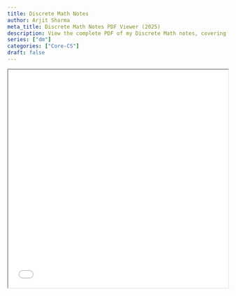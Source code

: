 ```yaml
---
title: Discrete Math Notes
author: Arjit Sharma
meta_title: Discrete Math Notes PDF Viewer (2025)
description: View the complete PDF of my Discrete Math notes, covering crucial topics like set theory, graph theory, and combinatorics. Ideal for students and developers studying foundational math for computer science in 2025.
series: ["dm"]
categories: ["Core-CS"]
draft: false
---
```



<div className="hidden sm:block border rounded-xl shadow-md overflow-hidden my-8">
  <iframe
    src="/pdfs/dm.pdf#zoom=85"
    width="100%"
    height="500px"
    className="w-full h-[500px] border-none"
    title="Embedded PDF Document"
  />
</div>

<div className="block sm:hidden bg-white border rounded-xl shadow-md p-5 my-8 text-center">
  <div className="text-3xl mb-3">📚</div>
  <p className="text-base text-gray-800 font-medium mb-2">
    Oops! PDF viewing isn't supported well on mobile. 📱
  </p>
  <p className="text-sm text-gray-600 mb-4">
    Tap below to open or download the full notes as a PDF.
  </p>
 <div className="not-prose text-center my-6">
  <a
    href="/pdfs/dm.pdf"
    target="_blank"
    rel="noopener noreferrer"
    className="inline-block bg-blue-600 text-white text-sm font-semibold px-5 py-2 rounded-full shadow hover:bg-blue-700 transition-colors duration-200"
  >
    🔗 Open PDF Notes
  </a>
</div>



</div>

